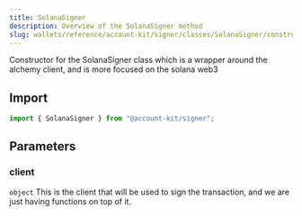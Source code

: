 ```yaml
---
title: SolanaSigner
description: Overview of the SolanaSigner method
slug: wallets/reference/account-kit/signer/classes/SolanaSigner/constructor
---
```


Constructor for the SolanaSigner class which is a wrapper around the alchemy client, and is more focused on the solana web3

## Import

```ts
import { SolanaSigner } from "@account-kit/signer";
```

## Parameters

### client

`object`
This is the client that will be used to sign the transaction, and we are just having functions on top of it.
